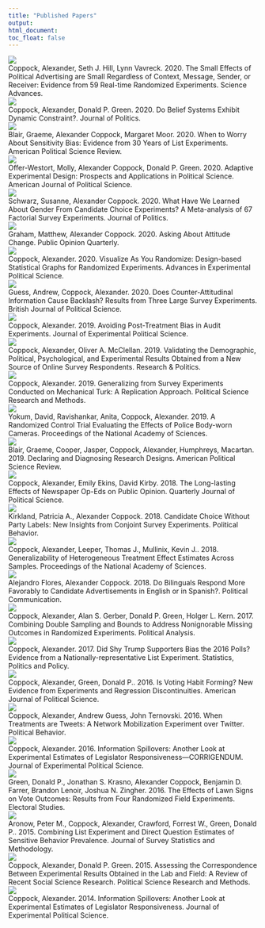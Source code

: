 ```yaml
---
title: "Published Papers"
output:
html_document:
toc_float: false
---
```

<!--html_preserve-->
<div class="band full">
<div class="bandContent gallerySection">
<div class="galleryItems"> 

<div class="galleryItem">
<a href="coppock_hill_vavreck_2020.html"> <img class="galleryItemImage" src="card_figures/coppock_hill_vavreck_2020_card.png"/> </a>
<div class="galleryItemDescription"> Coppock, Alexander, Seth J. Hill, Lynn Vavreck. 2020. The Small Effects of Political Advertising are Small Regardless of Context, Message, Sender, or Receiver: Evidence from 59 Real-time Randomized Experiments. Science Advances. </div>
</div>
<div class="galleryItem">
<a href="coppock_green_2020.html"> <img class="galleryItemImage" src="card_figures/coppock_green_2020_card.png"/> </a>
<div class="galleryItemDescription"> Coppock, Alexander, Donald P. Green. 2020. Do Belief Systems Exhibit Dynamic Constraint?. Journal of Politics. </div>
</div>
<div class="galleryItem">
<a href="blair_coppock_moor_2020.html"> <img class="galleryItemImage" src="card_figures/blair_coppock_moor_2020_card.png"/> </a>
<div class="galleryItemDescription"> Blair, Graeme, Alexander Coppock, Margaret Moor. 2020. When to Worry About Sensitivity Bias: Evidence from 30 Years of List Experiments. American Political Science Review. </div>
</div>
<div class="galleryItem">
<a href="offer-westort_coppock_green_2020.html"> <img class="galleryItemImage" src="card_figures/offer-westort_coppock_green_2020_card.png"/> </a>
<div class="galleryItemDescription"> Offer-Westort, Molly, Alexander Coppock, Donald P. Green. 2020. Adaptive Experimental Design: Prospects and Applications in Political Science. American Journal of Political Science. </div>
</div>
<div class="galleryItem">
<a href="schwarz_coppock_2020.html"> <img class="galleryItemImage" src="card_figures/schwarz_coppock_2020_card.png"/> </a>
<div class="galleryItemDescription"> Schwarz, Susanne, Alexander Coppock. 2020. What Have We Learned About Gender From Candidate Choice Experiments? A Meta-analysis of 67 Factorial Survey Experiments. Journal of Politics. </div>
</div>
<div class="galleryItem">
<a href="graham_coppock_2020.html"> <img class="galleryItemImage" src="card_figures/graham_coppock_2020_card.png"/> </a>
<div class="galleryItemDescription"> Graham, Matthew, Alexander Coppock. 2020. Asking About Attitude Change. Public Opinion Quarterly. </div>
</div>
<div class="galleryItem">
<a href="coppock_2020.html"> <img class="galleryItemImage" src="card_figures/coppock_2020_card.png"/> </a>
<div class="galleryItemDescription"> Coppock, Alexander. 2020. Visualize As You Randomize: Design-based Statistical Graphs for Randomized Experiments. Advances in Experimental Political Science. </div>
</div>
<div class="galleryItem">
<a href="guess_coppock_2020.html"> <img class="galleryItemImage" src="card_figures/guess_coppock_2020_card.png"/> </a>
<div class="galleryItemDescription"> Guess, Andrew, Coppock, Alexander. 2020. Does Counter-Attitudinal Information Cause Backlash? Results from Three Large Survey Experiments. British Journal of Political Science. </div>
</div>
<div class="galleryItem">
<a href="coppock_2019b.html"> <img class="galleryItemImage" src="card_figures/coppock_2019b_card.png"/> </a>
<div class="galleryItemDescription"> Coppock, Alexander. 2019. Avoiding Post-Treatment Bias in Audit Experiments. Journal of Experimental Political Science. </div>
</div>
<div class="galleryItem">
<a href="coppock_mcclellan_2019.html"> <img class="galleryItemImage" src="card_figures/coppock_mcclellan_2019_card.png"/> </a>
<div class="galleryItemDescription"> Coppock, Alexander, Oliver A. McClellan. 2019. Validating the Demographic, Political, Psychological, and Experimental Results Obtained from a New Source of Online Survey Respondents. Research \& Politics. </div>
</div>
<div class="galleryItem">
<a href="coppock_2019a.html"> <img class="galleryItemImage" src="card_figures/coppock_2019a_card.png"/> </a>
<div class="galleryItemDescription"> Coppock, Alexander. 2019. Generalizing from Survey Experiments Conducted on Mechanical Turk: A Replication Approach. Political Science Research and Methods. </div>
</div>
<div class="galleryItem">
<a href="yokum_ravishankar_coppock_2019.html"> <img class="galleryItemImage" src="card_figures/yokum_ravishankar_coppock_2019_card.png"/> </a>
<div class="galleryItemDescription"> Yokum, David, Ravishankar, Anita, Coppock, Alexander. 2019. A Randomized Control Trial Evaluating the Effects of Police Body-worn Cameras. Proceedings of the National Academy of Sciences. </div>
</div>
<div class="galleryItem">
<a href="blair_cooper_coppock_humphreys_2019.html"> <img class="galleryItemImage" src="card_figures/blair_cooper_coppock_humphreys_2019_card.png"/> </a>
<div class="galleryItemDescription"> Blair, Graeme, Cooper, Jasper, Coppock, Alexander, Humphreys, Macartan. 2019. Declaring and Diagnosing Research Designs. American Political Science Review. </div>
</div>
<div class="galleryItem">
<a href="coppock_ekins_kirby_2018.html"> <img class="galleryItemImage" src="card_figures/coppock_ekins_kirby_2018_card.png"/> </a>
<div class="galleryItemDescription"> Coppock, Alexander, Emily Ekins, David Kirby. 2018. The Long-lasting Effects of Newspaper Op-Eds on Public Opinion. Quarterly Journal of Political Science. </div>
</div>
<div class="galleryItem">
<a href="kirkland_coppock_2018.html"> <img class="galleryItemImage" src="card_figures/kirkland_coppock_2018_card.png"/> </a>
<div class="galleryItemDescription"> Kirkland, Patricia A., Alexander Coppock. 2018. Candidate Choice Without Party Labels: New Insights from Conjoint Survey Experiments. Political Behavior. </div>
</div>
<div class="galleryItem">
<a href="coppock_leeper_mullinix_2018.html"> <img class="galleryItemImage" src="card_figures/coppock_leeper_mullinix_2018_card.png"/> </a>
<div class="galleryItemDescription"> Coppock, Alexander, Leeper, Thomas J., Mullinix, Kevin J.. 2018. Generalizability of Heterogeneous Treatment Effect Estimates Across Samples. Proceedings of the National Academy of Sciences. </div>
</div>
<div class="galleryItem">
<a href="flores_coppock_2018.html"> <img class="galleryItemImage" src="card_figures/flores_coppock_2018_card.png"/> </a>
<div class="galleryItemDescription"> Alejandro Flores, Alexander Coppock. 2018. Do Bilinguals Respond More Favorably to Candidate Advertisements in English or in Spanish?. Political Communication. </div>
</div>
<div class="galleryItem">
<a href="coppock_etal_2017.html"> <img class="galleryItemImage" src="card_figures/coppock_etal_2017_card.png"/> </a>
<div class="galleryItemDescription"> Coppock, Alexander, Alan S. Gerber, Donald P. Green, Holger L. Kern. 2017. Combining Double Sampling and Bounds to Address Nonignorable Missing Outcomes in Randomized Experiments. Political Analysis. </div>
</div>
<div class="galleryItem">
<a href="coppock_2017a.html"> <img class="galleryItemImage" src="card_figures/coppock_2017a_card.png"/> </a>
<div class="galleryItemDescription"> Coppock, Alexander. 2017. Did Shy Trump Supporters Bias the 2016 Polls? Evidence from a Nationally-representative List Experiment. Statistics, Politics and Policy. </div>
</div>
<div class="galleryItem">
<a href="coppock_green_2016.html"> <img class="galleryItemImage" src="card_figures/coppock_green_2016_card.png"/> </a>
<div class="galleryItemDescription"> Coppock, Alexander, Green, Donald P.. 2016. Is Voting Habit Forming? New Evidence from Experiments and Regression Discontinuities. American Journal of Political Science. </div>
</div>
<div class="galleryItem">
<a href="coppock_guess_ternovski_2016.html"> <img class="galleryItemImage" src="card_figures/coppock_guess_ternovski_2016_card.png"/> </a>
<div class="galleryItemDescription"> Coppock, Alexander, Andrew Guess, John Ternovski. 2016. When Treatments are Tweets: A Network Mobilization Experiment over Twitter. Political Behavior. </div>
</div>
<div class="galleryItem">
<a href="coppock_2016.html"> <img class="galleryItemImage" src="card_figures/coppock_2016_card.png"/> </a>
<div class="galleryItemDescription"> Coppock, Alexander. 2016. Information Spillovers: Another Look at Experimental Estimates of Legislator Responsiveness---CORRIGENDUM. Journal of Experimental Political Science. </div>
</div>
<div class="galleryItem">
<a href="green_etal_2016.html"> <img class="galleryItemImage" src="card_figures/green_etal_2016_card.png"/> </a>
<div class="galleryItemDescription"> Green, Donald P., Jonathan S. Krasno, Alexander Coppock, Benjamin D. Farrer, Brandon Lenoir, Joshua N. Zingher. 2016. The Effects of Lawn Signs on Vote Outcomes: Results from Four Randomized Field Experiments. Electoral Studies. </div>
</div>
<div class="galleryItem">
<a href="aronow_etal_2015.html"> <img class="galleryItemImage" src="card_figures/aronow_etal_2015_card.png"/> </a>
<div class="galleryItemDescription"> Aronow, Peter M., Coppock, Alexander, Crawford, Forrest W., Green, Donald P.. 2015. Combining List Experiment and Direct Question Estimates of Sensitive Behavior Prevalence. Journal of Survey Statistics and Methodology. </div>
</div>
<div class="galleryItem">
<a href="coppock_green_2015.html"> <img class="galleryItemImage" src="card_figures/coppock_green_2015_card.png"/> </a>
<div class="galleryItemDescription"> Coppock, Alexander, Donald P. Green. 2015. Assessing the Correspondence Between Experimental Results Obtained in the Lab and Field: A Review of Recent Social Science Research. Political Science Research and Methods. </div>
</div>
<div class="galleryItem">
<a href="coppock_2014.html"> <img class="galleryItemImage" src="card_figures/coppock_2014_card.png"/> </a>
<div class="galleryItemDescription"> Coppock, Alexander. 2014. Information Spillovers: Another Look at Experimental Estimates of Legislator Responsiveness. Journal of Experimental Political Science. </div>
</div>
</div>
</div>
<!--/html_preserve-->